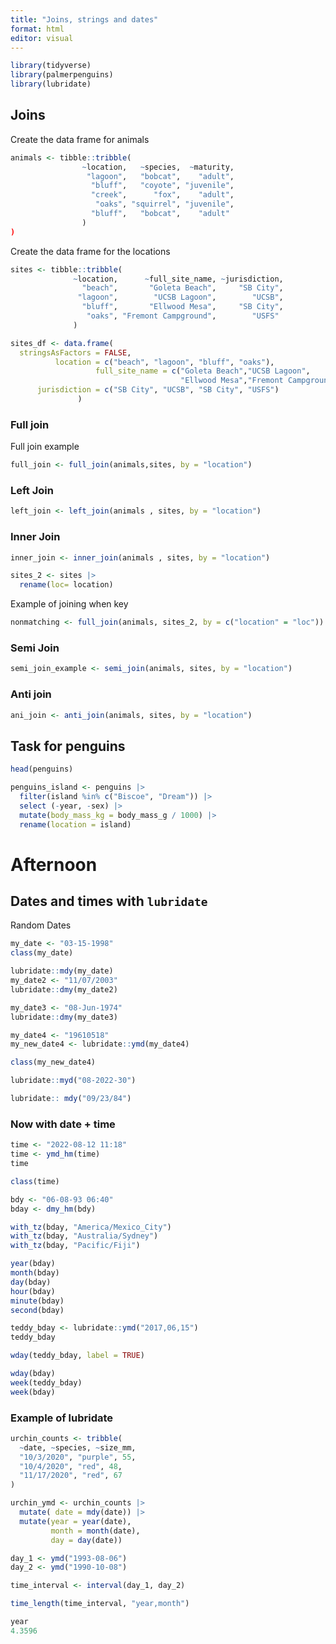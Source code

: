 ```yaml
---
title: "Joins, strings and dates"
format: html
editor: visual
---
```


```r
library(tidyverse)
library(palmerpenguins)
library(lubridate)
```

## Joins

Create the data frame for animals

```r
animals <- tibble::tribble(
                ~location,   ~species,  ~maturity,
                 "lagoon",   "bobcat",    "adult",
                  "bluff",   "coyote", "juvenile",
                  "creek",      "fox",    "adult",
                   "oaks", "squirrel", "juvenile",
                  "bluff",   "bobcat",    "adult"
                )
)
```

Create the data frame for the locations

```r
sites <- tibble::tribble(
              ~location,      ~full_site_name, ~jurisdiction,
                "beach",       "Goleta Beach",     "SB City",
               "lagoon",        "UCSB Lagoon",        "UCSB",
                "bluff",       "Ellwood Mesa",     "SB City",
                 "oaks", "Fremont Campground",        "USFS"
              )

```

```r
sites_df <- data.frame(
  stringsAsFactors = FALSE,
          location = c("beach", "lagoon", "bluff", "oaks"),
                   full_site_name = c("Goleta Beach","UCSB Lagoon",
                                      "Ellwood Mesa","Fremont Campground"),
      jurisdiction = c("SB City", "UCSB", "SB City", "USFS")
               )
```

### Full join

Full join example

```r

full_join <- full_join(animals,sites, by = "location")

```

### Left Join

```r
left_join <- left_join(animals , sites, by = "location")
```

### Inner Join

```r
inner_join <- inner_join(animals , sites, by = "location")
```

```r

sites_2 <- sites |> 
  rename(loc= location)
```

Example of joining when key

```r
nonmatching <- full_join(animals, sites_2, by = c("location" = "loc"))
```

### Semi Join

```r
semi_join_example <- semi_join(animals, sites, by = "location")
```

### Anti join

```r
ani_join <- anti_join(animals, sites, by = "location")

```

## Task for penguins

```r
head(penguins)

penguins_island <- penguins |> 
  filter(island %in% c("Biscoe", "Dream")) |> 
  select (-year, -sex) |> 
  mutate(body_mass_kg = body_mass_g / 1000) |> 
  rename(location = island)
```

# Afternoon

## Dates and times with `lubridate`

Random Dates

```r
my_date <- "03-15-1998"
class(my_date)

lubridate::mdy(my_date)
my_date2 <- "11/07/2003"
lubridate::dmy(my_date2)

my_date3 <- "08-Jun-1974"
lubridate::dmy(my_date3)

my_date4 <- "19610518"
my_new_date4 <- lubridate::ymd(my_date4)

class(my_new_date4)
```

```r
lubridate::myd("08-2022-30")
```

```r
lubridate:: mdy("09/23/84")
```

### Now with date + time

```r
time <- "2022-08-12 11:18"
time <- ymd_hm(time)
time

class(time)
```

```r
bdy <- "06-08-93 06:40"
bday <- dmy_hm(bdy)
```

```r
with_tz(bday, "America/Mexico_City")
with_tz(bday, "Australia/Sydney")
with_tz(bday, "Pacific/Fiji")
```

```r
year(bday)
month(bday)
day(bday)
hour(bday)
minute(bday)
second(bday)
```

```r

teddy_bday <- lubridate::ymd("2017,06,15")
teddy_bday

wday(teddy_bday, label = TRUE)

wday(bday)
week(teddy_bday)
week(bday)
```

### Example of lubridate

```r
urchin_counts <- tribble(
  ~date, ~species, ~size_mm,
  "10/3/2020", "purple", 55,
  "10/4/2020", "red", 48,
  "11/17/2020", "red", 67
)

urchin_ymd <- urchin_counts |> 
  mutate( date = mdy(date)) |> 
  mutate(year = year(date),
         month = month(date),
         day = day(date))
```

```r

day_1 <- ymd("1993-08-06")
day_2 <- ymd("1990-10-08")

time_interval <- interval(day_1, day_2)

time_length(time_interval, "year,month")

year 
4.3596
```
